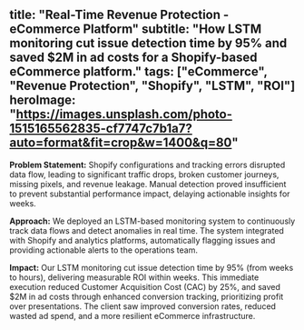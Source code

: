 title: "Real-Time Revenue Protection - eCommerce Platform"
subtitle: "How LSTM monitoring cut issue detection time by 95% and saved $2M in ad costs for a Shopify-based eCommerce platform."
tags: ["eCommerce", "Revenue Protection", "Shopify", "LSTM", "ROI"]
heroImage: "https://images.unsplash.com/photo-1515165562835-cf7747c7b1a7?auto=format&fit=crop&w=1400&q=80"
---

**Problem Statement:** Shopify configurations and tracking errors disrupted data flow, leading to significant traffic drops, broken customer journeys, missing pixels, and revenue leakage. Manual detection proved insufficient to prevent substantial performance impact, delaying actionable insights for weeks.

**Approach:** We deployed an LSTM-based monitoring system to continuously track data flows and detect anomalies in real time. The system integrated with Shopify and analytics platforms, automatically flagging issues and providing actionable alerts to the operations team.

**Impact:** Our LSTM monitoring cut issue detection time by 95% (from weeks to hours), delivering measurable ROI within weeks. This immediate execution reduced Customer Acquisition Cost (CAC) by 25%, and saved $2M in ad costs through enhanced conversion tracking, prioritizing profit over presentations. The client saw improved conversion rates, reduced wasted ad spend, and a more resilient eCommerce infrastructure.